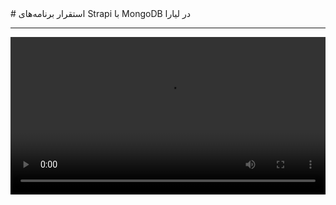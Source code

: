 

<Layout>
<Head>
<title>مستندات استقرار برنامه‌های Strapi با MongoDB - لیارا</title>
<meta property="og:title" content="مستندات خدمات رایانش ابری لیارا" />
<meta property="og:description" content="مستندات مربوط به نحوه استقرار برنامه‌های Strapi با دیتابیس MongoDB در پلتفرم NodeJS در لیارا"  />
</Head>
# استقرار برنامه‌های Strapi با MongoDB در لیارا
<hr className="mb-2" />
<video
    src="https://media.liara.ir/strapi/strapi-mongodb.mp4"
    controls="controls"
    className="block w-full"
    width="100%"
/>
<div className="h-2" />
<Alert variant="success">
<p>
پروژه و کدهای مورد استفاده در ویدیوی فوق در <a href="https://github.com/liara-cloud/strapi-getting-started/tree/mongodb-conf" className="text-[#2196f3] ">اینجا</a> قابل مشاهده و دسترسی هستند.
</p>
</Alert>
پس از ایجاد برنامه NodeJS، کافیست تا در لوکال در مسیر <Important>config/database.js</Important> قطعه کدی مانند قطعه کد زیر را قرار دهید:

<div className="h-2" />
    <div dir='ltr'>
        <Highlight className="js">
            {`module.exports = ({ env }) => ({
  defaultConnection: 'default',
  connections: {
    default: {
      connector: 'mongoose',
      settings: {
        host: env('DATABASE_HOST', 'localhost'),
        srv: env.bool('DATABASE_SRV', false),
        port: env.int('DATABASE_PORT', 27017),
        database: env('DATABASE_NAME', 'strapi'),
        username: env('DATABASE_USERNAME', 'root'),
        password: env('DATABASE_PASSWORD', ''),
      },
      options: {
        authenticationDatabase: env('AUTHENTICATION_DATABASE', null),
        ssl: env.bool('DATABASE_SSL', false),
      },
    },
  },
});`}
        </Highlight>
    </div>
<div className="h-2" />

در ادامه، باید متغیرهای محیطی مربوط به دیتابیس برنامه Strapi خود را طبق <a href="/paas/details/envs" className="text-[#2196f3] ">مستندات اضافه کردن متغیرهای محیطی</a> به برنامه NodeJS اضافه کنید. به عنوان مثال:

<div className="h-2" />
    <div dir='ltr'>
        <Highlight className="bash">
            {`DATABASE_HOST=mongodb
DATABASE_PORT=27017
DATABASE_NAME=strapi
DATABASE_USERNAME=root
DATABASE_PASSWORD=YDwHkbMjooP62S5Q5msD563s`}
        </Highlight>
    </div>


<div className="h-2" />
و از آنجایی که <a href="/paas/details/file-system" className="text-[#2196f3] ">فایل سیستم لیارا</a> به صورت پیش‌فرض ReadOnly است؛ پس بایستی برای ذخیره media، طبق مستندات <a href="/paas/disks/create" className="text-[#2196f3] ">دیسک‌ها</a>، یک دیسک ایجاد و آن‌ را به آدرس‌ <Important>app/public/uploads/</Important> متصل کنید.

<Section id="deploy" title="استقرار برنامه" />
<Tabs 
    tabs={["Liara Console", "Liara CLI"]} 
    content={[
    <>
    <p>در نهایت کافیست تا برنامه خود را با کنسول و پورت 3000، در لیارا آپلود کنید و عملیات استقرار را انجام دهید تا برنامه با موفقیت در لیارا مستقر شود.  </p>
    </>,

    <>
    <p>
    در نهایت کافیست تا دستور زیر را اجرا کنید تا برنامه شما در لیارا مستقر شود:
    </p>
    <div className="h-2" />
    <div dir='ltr'>
        <Highlight className="bash">
            {`liara deploy --port=3000 --platform=node`}
        </Highlight>
    </div>
    <div className="h-2" />
    </>,

]} 
/>

</Layout>